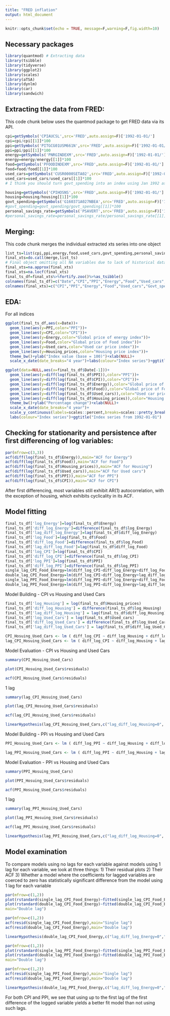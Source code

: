 ```yaml
---
title: "FRED inflation"
output: html_document
---
```


```r
knitr::opts_chunk$set(echo = TRUE, message=F,warning=F,fig.width=10)
```


## Necessary packages 

```r
library(quantmod) # Extracting data
library(tsibble)
library(tidyverse)
library(ggplot2)
library(scales)
library(aTSA)
library(dynlm)
library(car)
library(sandwich)
```

## Extracting the data from FRED:

This code chunk below uses the quantmod package to get FRED data via its API.

```r
cpi=getSymbols('CPIAUCSL',src='FRED',auto.assign=F)['1992-01-01/']
cpi=cpi/cpi[[1]]*100
ppi=getSymbols('PITGCG01USM661N',src='FRED',auto.assign=F)['1992-01-01/']
ppi=ppi/ppi[[1]]*100
energy=getSymbols('PNRGINDEXM',src='FRED',auto.assign=F)['1992-01-01/']
energy=energy/energy[[1]]*100
food=getSymbols('PFOODINDEXM',src='FRED',auto.assign=F)['1992-01-01/']
food=food/food[[1]]*100
used_cars=getSymbols('CUSR0000SETA02',src='FRED',auto.assign=F)['1992-01-01/']
used_cars=used_cars/used_cars[[1]]*100
# I think you should turn govt_spending into an index using Jan 1992 as base. That way, it fits with how everything else is also currently an index.

housing=getSymbols('CPIHOSNS',src='FRED',auto.assign=F)['1992-01-01/']
housing=housing/housing[[1]]*100
govt_spending=getSymbols('G160371A027NBEA',src='FRED',auto.assign=F)['1992-01-01/']
#govt_spending=govt_spending/govt_spending[[1]]*100
personal_savings_rate=getSymbols('PSAVERT',src='FRED',auto.assign=F)['1992-01-01/'] # in percent
#personal_savings_rate=personal_savings_rate/personal_savings_rate[[1]]*100
```

## Merging:

This code chunk merges the individual extracted xts series into one object
```r
list_ts=list(cpi,ppi,energy,food,used_cars,govt_spending,personal_savings_rate,housing)
final_xts=do.call(merge,list_ts)
# Final object omitting all NA variables due to lack of historical data
final_xts=na.approx(final_xts)
final_xts=na.locf(final_xts)
final_ts_df=final_xts%>%fortify.zoo()%>%as_tsibble()
colnames(final_ts_df)=c("Date","CPI","PPI","Energy","Food","Used_cars","Govt_spending","Personal_savings","Housing_prices")
colnames(final_xts)=c("CPI","PPI","Energy","Food","Used_cars","Govt_spending","Personal_savings","Housing_prices")
```


## EDA:
For all indices
```r
ggplot(final_ts_df,aes(x=Date))+
  geom_line(aes(y=PPI,color="PPI"))+
  geom_line(aes(y=CPI,color="CPI"))+
  geom_line(aes(y=Energy,color="Global price of energy index"))+
  geom_line(aes(y=Food,color="Global price of Food index"))+
  geom_line(aes(y=Used_cars,color="Used car price index"))+
  geom_line(aes(y=Housing_prices,color="Housing price index"))+
  theme_bw()+ylab("Index value (base = 100)")+xlab(NULL)+
  scale_x_date(date_breaks="4 year")+labs(colour="Index series")+ggtitle("Index series from 1992-01-01")
```

```r
ggplot(data=NULL,aes(x=final_ts_df$Date[-1]))+
  geom_line(aes(y=diff(log(final_ts_df$PPI)),color="PPI"))+
  geom_line(aes(y=diff(log(final_ts_df$CPI)),color="CPI"))+
  geom_line(aes(y=diff(log(final_ts_df$Energy)),color="Global price of energy index"))+
  geom_line(aes(y=diff(log(final_ts_df$Food)),color="Global price of Food index"))+
  geom_line(aes(y=diff(log(final_ts_df$Used_cars)),color="Used car price index"))+
  geom_line(aes(y=diff(log(final_ts_df$Housing_prices)),color="Housing price index"))+
  theme_bw()+ylab("Percentage change")+xlab(NULL)+
  scale_x_date(date_breaks="4 year")+
  scale_y_continuous(labels=scales::percent,breaks=scales::pretty_breaks(n=20))+
  labs(colour="Index series")+ggtitle("Index series from 1992-01-01")
```

## Checking for stationarity and persistence after first differencing of log variables:

```r
par(mfrow=c(3,3))
acf(diff(log(final_ts_df$Energy)),main="ACF for Energy")
acf(diff(log(final_ts_df$Food)),main="ACF for Food")
acf(diff(log(final_ts_df$Housing_prices)),main="ACF for Housing")
acf(diff(log(final_ts_df$Used_cars)),main="ACF for Used cars")
acf(diff(log(final_ts_df$PPI)),main="ACF for PPI")
acf(diff(log(final_ts_df$CPI)),main="ACF for CPI")
```

After first differencing, most variables still exhibit AR(1) autocorrelation, with the exception of housing, which exhibits cyclicality in its ACF.

## Model fitting
```r
final_ts_df['log_Energy']=log(final_ts_df$Energy)
final_ts_df['diff_log_Energy']=difference(final_ts_df$log_Energy)
final_ts_df['lag_diff_log_Energy']=lag(final_ts_df$diff_log_Energy)
final_ts_df['log_Food']=log(final_ts_df$Food)
final_ts_df['diff_log_Food']=difference(final_ts_df$log_Food)
final_ts_df['lag_diff_log_Food']=lag(final_ts_df$diff_log_Food)
final_ts_df['log_CPI']=log(final_ts_df$CPI)
final_ts_df['diff_log_CPI']=difference(final_ts_df$log_CPI)
final_ts_df['log_PPI']=log(final_ts_df$PPI)
final_ts_df['diff_log_PPI']=difference(final_ts_df$log_PPI)
single_lag_CPI_Food_Energy=lm(diff_log_CPI~diff_log_Energy+diff_log_Food,data=final_ts_df)
double_lag_CPI_Food_Energy=lm(diff_log_CPI~diff_log_Energy+lag_diff_log_Energy+diff_log_Food+lag_diff_log_Food,data=final_ts_df)
single_lag_PPI_Food_Energy=lm(diff_log_PPI~diff_log_Energy+diff_log_Food,data=final_ts_df)
double_lag_PPI_Food_Energy=lm(diff_log_PPI~diff_log_Energy+lag_diff_log_Energy+diff_log_Food+lag_diff_log_Food,data=final_ts_df)
```

Model Building - CPI vs Housing and Used Cars

```r
final_ts_df['log_Housing'] = log(final_ts_df$Housing_prices)
final_ts_df['diff_log_Housing'] = difference(final_ts_df$log_Housing)
final_ts_df['lag_diff_log_Housing'] = lag(final_ts_df$diff_log_Housing)
final_ts_df['log_Used_Cars'] = log(final_ts_df$Used_cars)
final_ts_df['diff_log_Used_Cars'] = difference(final_ts_df$log_Used_Cars)
final_ts_df['lag_diff_log_Used_Cars'] = lag(final_ts_df$diff_log_Used_Cars)

CPI_Hosuing_Used_Cars <- lm ( diff_log_CPI ~ diff_log_Housing + diff_log_Used_Cars , data = final_ts_df)
lag_CPI_Hosuing_Used_Cars <- lm ( diff_log_CPI ~ diff_log_Housing + lag_diff_log_Housing + diff_log_Used_Cars + lag_diff_log_Used_Cars, data = final_ts_df)

```

Model Evaluation - CPI vs Housing and Used Cars

```r

summary(CPI_Hosuing_Used_Cars)

plot(CPI_Hosuing_Used_Cars$residuals)

acf(CPI_Hosuing_Used_Cars$residuals)

```

1 lag
```r
summary(lag_CPI_Hosuing_Used_Cars)

plot(lag_CPI_Hosuing_Used_Cars$residuals)

acf(lag_CPI_Hosuing_Used_Cars$residuals)

linearHypothesis(lag_CPI_Hosuing_Used_Cars,c("lag_diff_log_Housing=0", "lag_diff_log_Used_Cars=0"),vcov=vcovHAC)

```

Model Building - PPi vs Housing and Used Cars

```r

PPI_Hosuing_Used_Cars <- lm ( diff_log_PPI ~ diff_log_Housing + diff_log_Used_Cars , data = final_ts_df)

lag_PPI_Hosuing_Used_Cars <- lm ( diff_log_PPI ~ diff_log_Housing + lag_diff_log_Housing + diff_log_Used_Cars + lag_diff_log_Used_Cars, data = final_ts_df)

```

Model Evaluation - PPI vs Housing and Used Cars
```r
summary(PPI_Hosuing_Used_Cars)

plot(PPI_Hosuing_Used_Cars$residuals)

acf(PPI_Hosuing_Used_Cars$residuals)

```

1 lag
```r

summary(lag_PPI_Hosuing_Used_Cars)

plot(lag_PPI_Hosuing_Used_Cars$residuals)

acf(lag_PPI_Hosuing_Used_Cars$residuals)

linearHypothesis(lag_PPI_Hosuing_Used_Cars,c("lag_diff_log_Housing=0", "lag_diff_log_Used_Cars=0"),vcov=vcovHAC)

```

## Model examination

To compare models using no lags for each variable against models using 1 lag for each variable, we look at three things:
1) Their residual plots
2) Their ACF
3) Whether a model where the coefficients for lagged variables are coerced to zero has statistically significant difference from the model using 1 lag for each variable

```r
par(mfrow=c(1,2))
plot(rstandard(single_lag_CPI_Food_Energy)~fitted(single_lag_CPI_Food_Energy),ylab="Standardized residual",xlab="Fitted values",main="Single lag")
plot(rstandard(double_lag_CPI_Food_Energy)~fitted(double_lag_CPI_Food_Energy),ylab="Standardized residual",xlab="Fitted values",
main="Double lag")
```

```r
par(mfrow=c(1,2))
acf(resid(single_lag_CPI_Food_Energy),main="Single lag")
acf(resid(double_lag_CPI_Food_Energy),main="Double lag")
```

```r
linearHypothesis(double_lag_CPI_Food_Energy,c("lag_diff_log_Energy=0","lag_diff_log_Food=0"),vcov=vcovHAC)
```

```r
par(mfrow=c(1,2))
plot(rstandard(single_lag_PPI_Food_Energy)~fitted(single_lag_PPI_Food_Energy),ylab="Standardized residual",xlab="Fitted values",main="Single lag")
plot(rstandard(double_lag_PPI_Food_Energy)~fitted(double_lag_PPI_Food_Energy),ylab="Standardized residual",xlab="Fitted values",
main="Double lag")
```

```r
par(mfrow=c(1,2))
acf(resid(single_lag_PPI_Food_Energy),main="Single lag")
acf(resid(double_lag_PPI_Food_Energy),main="Double lag")
```

```r
linearHypothesis(double_lag_PPI_Food_Energy,c("lag_diff_log_Energy=0","lag_diff_log_Food=0"),vcov=vcovHAC)
```
 For both CPI and PPI, we see that using up to the first lag of the first difference of the logged variable yields a better fit model than not using such lags.

